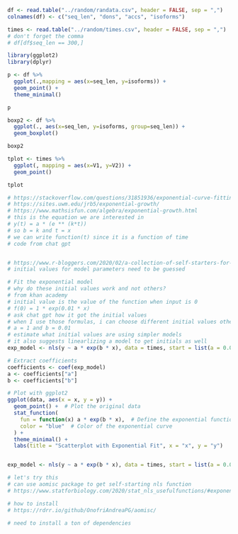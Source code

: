 ```r
df <- read.table("../random/randata.csv", header = FALSE, sep = ",")
colnames(df) <- c("seq_len", "dons", "accs", "isoforms")

times <- read.table("../random/times.csv", header = FALSE, sep = ",")
# don't forget the comma
# df[df$seq_len == 300,]
```
```r
library(ggplot2)
library(dplyr)
```

```r
p <- df %>%
  ggplot(.,mapping = aes(x=seq_len, y=isoforms)) +
  geom_point() +
  theme_minimal()

p
```

```r
boxp2 <- df %>%
  ggplot(., aes(x=seq_len, y=isoforms, group=seq_len)) +
  geom_boxplot()

boxp2
```
```r
tplot <- times %>%  
  ggplot(, mapping = aes(x=V1, y=V2)) + 
  geom_point()

tplot
```

```r
# https://stackoverflow.com/questions/31851936/exponential-curve-fitting-in-r
# https://sites.uwm.edu/jrb5/exponential-growth/
# https://www.mathsisfun.com/algebra/exponential-growth.html
# this is the equation we are interested in
# y(t) = a * (e ** (k*t))
# so b = k and t = x
# we can write function(t) since it is a function of time
# code from chat gpt


# https://www.r-bloggers.com/2020/02/a-collection-of-self-starters-for-nonlinear-regression-in-r/
# initial values for model parameters need to be guessed

# Fit the exponential model
# why do these initial values work and not others?
# from khan academy
# initial value is the value of the function when input is 0
# f(0) = 1 * exp(0.01 * x)
# ask chat gpt how it got the initial values
# when I use those formulas, i can choose different initial values other than
# a = 1 and b = 0.01
# estimate what initial values are using simpler models
# it also suggests linearlizing a model to get initials as well
exp_model <- nls(y ~ a * exp(b * x), data = times, start = list(a = 0.0007, b = 0.0157))

# Extract coefficients
coefficients <- coef(exp_model)
a <- coefficients["a"]
b <- coefficients["b"]

# Plot with ggplot2
ggplot(data, aes(x = x, y = y)) +
  geom_point() +  # Plot the original data
  stat_function(
    fun = function(x) a * exp(b * x),  # Define the exponential function
    color = "blue"  # Color of the exponential curve
  ) +
  theme_minimal() +
  labs(title = "Scatterplot with Exponential Fit", x = "x", y = "y")



```
```r
exp_model <- nls(y ~ a * exp(b * x), data = times, start = list(a = 0.0007, b = 0.0157))

# let's try this
# can use aomisc package to get self-starting nls function
# https://www.statforbiology.com/2020/stat_nls_usefulfunctions/#exponential-function

# how to install
# https://rdrr.io/github/OnofriAndreaPG/aomisc/

# need to install a ton of dependencies

```





